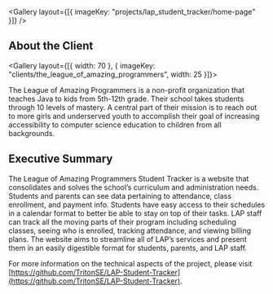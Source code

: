 
<Gallery layout={[{ imageKey: "projects/lap_student_tracker/home-page" }]} />

## About the Client

<Gallery layout={[{ width: 70 }, { imageKey: "clients/the_league_of_amazing_programmers", width: 25 }]}>

The League of Amazing Programmers is a non-profit organization that teaches Java to kids from 5th-12th grade. Their school takes students through 10 levels of mastery. A central part of their mission is to reach out to more girls and underserved youth to accomplish their goal of increasing accessibility to computer science education to children from all backgrounds.

</Gallery>

## Executive Summary

The League of Amazing Programmers Student Tracker is a website that consolidates and solves the school’s curriculum and administration needs. Students and parents can see data pertaining to attendance, class enrollment, and payment info. Students have easy access to their schedules in a calendar format to better be able to stay on top of their tasks. LAP staff can track all the moving parts of their program including scheduling classes, seeing who is enrolled, tracking attendance, and viewing billing plans. The website aims to streamline all of LAP’s services and present them in an easily digestible format for students, parents, and LAP staff.

For more information on the technical aspects of the project, please visit [https://github.com/TritonSE/LAP-Student-Tracker](https://github.com/TritonSE/LAP-Student-Tracker).
